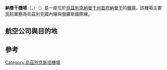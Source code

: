 {{Infobox airport
| name         = 納曼干機場<br>{{lang|uz|Namangan Xalqaro Aeroporti}}<br>{{lang|en|Namangan Airport}}
| nativename   = 
| nativename-a = 
| nativename-r = 
| image        = Namangan Airport.jpg
| image-width  = 
| caption      = 
| IATA         = NMA
| ICAO         = UTFN
<center>{{Location map|Uzbekistan|width=250|float=center
|caption=|mark=Airplane_silhouette.svg|marksize=10
|label=NMA|position=left
|lat_deg=40|lat_min=59|lat_sec=04|lat_dir=N
|lon_deg=71|lon_min=33|lon_sec=24|lon_dir=E
}}<small>機場在烏茲別克的位置</small></center>
| type         = 民用
| owner        = 烏茲別克政府
| operator     = 烏茲別克航空
| city-served  = 
| location     = {{UZB}} [[納曼干州|納曼干州]] [[納曼干|納曼干]]
| elevation-f  = 1555
| elevation-m  = 474
| coordinates  = {{coord|40|59|04|N|071|33|24|E|type:airport|display=title}}
| website      = 
| metric-elev  = 
| metric-rwy   = 
| r1-number    = 10/28
| r1-length-f  = 10,698
| r1-length-m  = 3,261
| r1-surface   = Asphalt
| stat-year    = 
| stat1-header = 
| stat1-data   = 
| stat2-header = 
| stat2-data   = 
| footnotes    = Source: World Aero Data [http://www.worldaerodata.com/wad.cgi?id=UZ00002]
}}
'''納曼干機場'''（{{lang-uz|Namangan Xalqaro Aeroporti}}，{{lang-en|Namangan Airport}}）（{{airport codes|NMA|UTFN}}）是一座位於[[烏茲別克|烏茲別克]][[納曼干州|納曼干州]][[首府|首府]][[納曼干|納曼干]]的[[機場|機場]]，該機場主要民航業務為烏茲別克國內線與俄羅斯國際線。

==航空公司與目的地==
{{Airport-dest-list
|{{flagicon|RUS}} [[俄羅斯航空|俄羅斯航空]]（SU-FV）<br><small>{{nowrap|由[[俄罗斯国家航空|羅西亞航空]]營運}}</small><br> 〔[[天合聯盟|天合聯盟]]〕 | 聖彼得堡
|{{flagicon|RUS}} {{tsl|en|Moskovia Airlines|莫斯科維亞航空}}（3R） | 莫斯科-多莫多傑沃
|{{flagicon|RUS}} {{tsl|en|NordStar Airlines|北星航空}}（Y7） | 克拉諾亞爾斯克
|{{flagicon|RUS}} [[烏拉爾航空|烏拉航空]]（U6） | 車里亞賓斯克<ref>{{cite news|title=ОАО «Авиакомпания «Уральские авиалинии» расширяет географию полетов из Челябинска|url=http://urbc.ru/1068013169-oao-aviakompaniya-uralskie-avialinii-rasshiryaet-geografiyu-poletov-iz-chelyabinska.html|accessdate=19 June 2013|newspaper=Информационно-аналитическое агентство «УралБизнесКонсалтинг»|date=19 June 2013}}</ref>、克拉斯諾達爾、克拉斯諾亞爾斯克、下諾夫哥羅德、葉卡捷琳堡
|{{flagicon|UZB}} {{nowrap|[[烏茲別克航空|烏茲別克航空]]}}（HY） | 莫斯科-多莫多傑沃、聖彼得堡、塔什干、葉卡捷琳堡
|{{flagicon|RUS}} [[维姆航空|VIM航空]]（NN） | 莫斯科-多莫多傑沃
}}

==參考==
{{reflist}}

{{機場小作品}}
{{烏茲別克斯坦小作品}}
{{烏茲別克機場}}

[[Category:烏茲別克斯坦機場|Category:烏茲別克斯坦機場]]